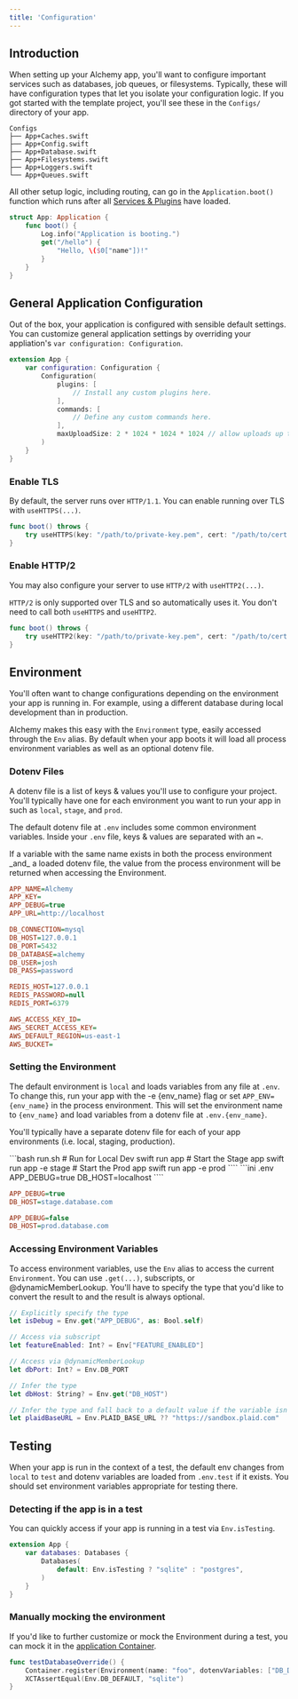 ```yaml
---
title: 'Configuration'
---
```


## Introduction

When setting up your Alchemy app, you'll want to configure important services such as databases, job queues, or filesystems. Typically, these will have configuration types that let you isolate your configuration logic. If you got started with the template project, you'll see these in the `Configs/` directory of your app.

```
Configs
├── App+Caches.swift
├── App+Config.swift
├── App+Database.swift
├── App+Filesystems.swift
├── App+Loggers.swift
└── App+Queues.swift
```

All other setup logic, including routing, can go in the `Application.boot()` function which runs after all [Services & Plugins](/guides/services) have loaded.

```swift App.swift
struct App: Application {
    func boot() {
        Log.info("Application is booting.")
        get("/hello") {
            "Hello, \($0["name"])!"
        }
    }
}
```

## General Application Configuration

Out of the box, your application is configured with sensible default settings. You can customize general application settings by overriding your appliation's `var configuration: Configuration`.

```swift Configs/App+Config.swift
extension App {
    var configuration: Configuration {
        Configuration(
            plugins: [
                // Install any custom plugins here.
            ],
            commands: [
                // Define any custom commands here.
            ],
            maxUploadSize: 2 * 1024 * 1024 * 1024 // allow uploads up to 2GB
        )
    }
}
```

### Enable TLS

By default, the server runs over `HTTP/1.1`. You can enable running over TLS with `useHTTPS(...)`.

```swift
func boot() throws {
    try useHTTPS(key: "/path/to/private-key.pem", cert: "/path/to/cert.pem")
}
```

### Enable HTTP/2

You may also configure your server to use `HTTP/2` with `useHTTP2(...)`.

<Tip>`HTTP/2` is only supported over TLS and so automatically uses it. You don't need to call both `useHTTPS` and `useHTTP2`.</Tip>

```swift
func boot() throws {
    try useHTTP2(key: "/path/to/private-key.pem", cert: "/path/to/cert.pem")
}
```

## Environment

You'll often want to change configurations depending on the environment your app is running in. For example, using a different database during local development than in production.

Alchemy makes this easy with the `Environment` type, easily accessed through the `Env` alias. By default when your app boots it will load all process environment variables as well as an optional dotenv file.

### Dotenv Files

A dotenv file is a list of keys & values you'll use to configure your project. You'll typically have one for each environment you want to run your app in such as `local`, `stage`, and `prod`.

The default dotenv file at `.env` includes some common environment variables. Inside your `.env` file, keys & values are separated with an `=`.

<Warning>
    If a variable with the same name exists in both the process environment
    _and_ a loaded dotenv file, the value from the process environment will be
    returned when accessing the Environment.
</Warning>

```ini .env
APP_NAME=Alchemy
APP_KEY=
APP_DEBUG=true
APP_URL=http://localhost

DB_CONNECTION=mysql
DB_HOST=127.0.0.1
DB_PORT=5432
DB_DATABASE=alchemy
DB_USER=josh
DB_PASS=password

REDIS_HOST=127.0.0.1
REDIS_PASSWORD=null
REDIS_PORT=6379

AWS_ACCESS_KEY_ID=
AWS_SECRET_ACCESS_KEY=
AWS_DEFAULT_REGION=us-east-1
AWS_BUCKET=
```

### Setting the Environment

The default environment is `local` and loads variables from any file at `.env`. To change this, run your app with the -e {env_name} flag or set `APP_ENV={env_name}` in the process environment. This will set the environment name to `{env_name}` and load variables from a dotenv file at `.env.{env_name}`.

You'll typically have a separate dotenv file for each of your app environments (i.e. local, staging, production).

<CodeGroup>
```bash run.sh
# Run for Local Dev
swift run app
# Start the Stage app
swift run app -e stage
# Start the Prod app
swift run app -e prod
````
```ini .env
APP_DEBUG=true
DB_HOST=localhost
````

```ini .env.stage
APP_DEBUG=true
DB_HOST=stage.database.com
```

```ini .env.prod
APP_DEBUG=false
DB_HOST=prod.database.com
```

</CodeGroup>

### Accessing Environment Variables

To access environment variables, use the `Env` alias to access the current `Environment`. You can use `.get(...)`, subscripts, or @dynamicMemberLookup. You'll have to specify the type that you'd like to convert the result to and the result is always optional.

```swift
// Explicitly specify the type
let isDebug = Env.get("APP_DEBUG", as: Bool.self)

// Access via subscript
let featureEnabled: Int? = Env["FEATURE_ENABLED"]

// Access via @dynamicMemberLookup
let dbPort: Int? = Env.DB_PORT

// Infer the type
let dbHost: String? = Env.get("DB_HOST")

// Infer the type and fall back to a default value if the variable isn't set
let plaidBaseURL = Env.PLAID_BASE_URL ?? "https://sandbox.plaid.com"
```

## Testing

When your app is run in the context of a test, the default env changes from `local` to `test` and dotenv variables are loaded from `.env.test` if it exists. You should set environment variables appropriate for testing there.

### Detecting if the app is in a test

You can quickly access if your app is running in a test via `Env.isTesting`.

```swift App+Databases.swift
extension App {
    var databases: Databases {
        Databases(
            default: Env.isTesting ? "sqlite" : "postgres",
        )
    }
}
```

### Manually mocking the environment

If you'd like to further customize or mock the Environment during a test, you can mock it in the [application Container](/guides/services).

```swift
func testDatabaseOverride() {
    Container.register(Environment(name: "foo", dotenvVariables: ["DB_DEFAULT": "sqlite"])).singleton()
    XCTAssertEqual(Env.DB_DEFAULT, "sqlite")
}
```
